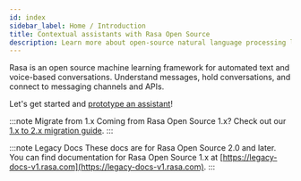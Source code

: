 ```yaml
---
id: index
sidebar_label: Home / Introduction
title: Contextual assistants with Rasa Open Source
description: Learn more about open-source natural language processing library Rasa for conversation handling, intent classification and entity extraction in on premise chatbots.
---
```

<!-- this file is version specific, do not use `@site/...` syntax -->

Rasa is an open source machine learning framework for automated text and voice-based
conversations. Understand messages, hold conversations, and connect to messaging
channels and APIs.

Let's get started and [prototype an assistant](prototype-an-assistant.mdx)!

:::note Migrate from 1.x
Coming from Rasa Open Source 1.x? Check out our [1.x to 2.x migration guide](migration-guide.mdx).
:::

:::note Legacy Docs
These docs are for Rasa Open Source 2.0 and later. You can find documentation for Rasa
Open Source 1.x at [https://legacy-docs-v1.rasa.com](https://legacy-docs-v1.rasa.com).
:::
